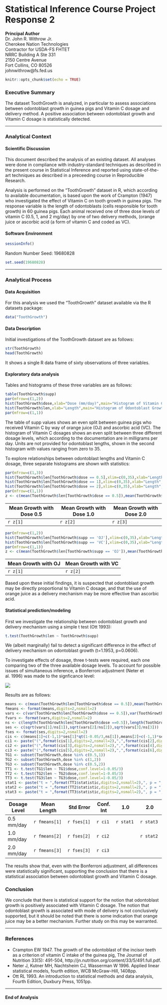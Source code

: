 Statistical Inference Course Project Response 2
================================

**Principal Author**  
Dr. John R. Withrow Jr.  
Cherokee Nation Technologies  
Contractor for USDA-FS FHTET  
NRRC Building A Ste 331  
2150 Centre Avenue  
Fort Collins, CO 80526  
johnwithrow@fs.fed.us  

```r
knitr::opts_chunk$set(echo = TRUE)
```

### Executive Summary
The dataset ToothGrowth is analyzed, in particular to assess associations between odontoblast growth in guinea pigs and Vitamin C dosage and delivery method.  A positive association between odontoblast growth and Vitamin C dosage is statistically detected.

***

### Analytical Context
#### Scientific Discussion
This document described the analysis of an existing dataset.  All analyses were done in compliance with industry-standard techniques as described in the present course in Statistical Inference and reported using state-of-the-art techniques as described in a preceeding course in Reproducible Research.

Analysis is performed on the "ToothGrowth" dataset in R, which according to available documentation, is based upon the work of Crampton (1947) who investigated the effect of Vitamin C on tooth growth in guinea pigs.  The response variable is the length of odontoblasts (cells responsible for tooth growth) in 60 guinea pigs. Each animal received one of three dose levels of vitamin C (0.5, 1, and 2 mg/day) by one of two delivery methods, (orange juice or ascorbic acid (a form of vitamin C and coded as VC).

#### Software Environment 
```r
sessionInfo()
```
Random Number Seed: 19680828
```r
set.seed(19680828)
```

***

### Analytical Process
#### Data Acquisition

For this analysis we used the "ToothGrowth" dataset available via the R datasets package:

```r
data("ToothGrowth")
```

#### Data Description

Initial investigations of the ToothGrowth dataset are as follows:

```r
str(ToothGrowth)
head(ToothGrowth)
```

It shows a single R data frame of sixty observations of three variables.  

#### Exploratory data analysis

Tables and histograms of these three variables are as follows:

```r
table(ToothGrowth$supp)
par(mfrow=c(1,2))
hist(ToothGrowth$dose,xlab="Dose (mm/day)",main="Histogram of Vitamin C Dosage",col="blue")
hist(ToothGrowth$len,xlab="Length",main="Histogram of Odontoblast Growth",col="blue")
par(mfrow=c(1,1))
```

The table of supp values shows an even split between guinea pigs who received Vitamin C by way of orange juice (OJ) and ascorbic acid (VC).  The histogram of Vitamin C dosages shows an even split between three different dosage levels, which according to the documentation are in milligrams per day.  Units are not provided for odontoblast lengths, shown in the second histogram with values ranging from zero to 35.

To explore relationships between odontoblast lengths and Vitamin C dosage, three separate histograms are shown with statistics:

```r
par(mfrow=c(1,3))
hist(ToothGrowth$len[ToothGrowth$dose == 0.5],xlim=c(0,35),xlab="Length",main="Dosage of 0.5mm/day",col="blue")
hist(ToothGrowth$len[ToothGrowth$dose == 1],xlim=c(0,35),xlab="Length",main="Dosage of 1.0mm/day",col="blue")
hist(ToothGrowth$len[ToothGrowth$dose == 2],xlim=c(0,35),xlab="Length",main="Dosage of 2.0mm/day",col="blue")
par(mfrow=c(1,1))
z <- c(mean(ToothGrowth$len[ToothGrowth$dose == 0.5]),mean(ToothGrowth$len[ToothGrowth$dose == 1]),mean(ToothGrowth$len[ToothGrowth$dose == 2]))
```

| Mean Growth with Dose 0.5 | Mean Growth with Dose 1.0 | Mean Growth with Dose 2.0 |
|---------------------------|---------------------------|---------------------------|
| `r z[1]`                  | `r z[2]`                  | `r z[3]`                  |

```r
par(mfrow=c(1,2))
hist(ToothGrowth$len[ToothGrowth$supp == 'OJ'],xlim=c(0,35),xlab="Length",main="Method of Orange Juice",col="blue")
hist(ToothGrowth$len[ToothGrowth$supp == 'VC'],xlim=c(0,35),xlab="Length",main="Method of Ascorbic Acid",col="blue")
par(mfrow=c(1,1))
z <- c(mean(ToothGrowth$len[ToothGrowth$supp == 'OJ']),mean(ToothGrowth$len[ToothGrowth$supp == 'VC']))
```

| Mean Growth with OJ | Mean Growth with VC |
|---------------------|---------------------|
| `r z[1]`            | `r z[2]`            |

Based upon these initial findings, it is suspected that odontoblast growth may be directly proportional to Vitamin C dosage, and that the use of orange juice as a delivery mechanism may be more effective than ascorbic acid.

#### Statistical prediction/modeling

First we investigate the relationship between odontoblast growth and delivery mechanism using a simple t test (Ott 1993):
```r
t.test(ToothGrowth$len ~ ToothGrowth$supp)
```

We (albeit marginally) fail to detect a significant difference in the effect of delivery mechanism on odontoblast growth (t=1.1953, p=0.0606).  

To investigate effects of dosage, three t-tests were required, each one comparing two of the three available dosage levels.  To account for possible issues of simultaneous inference, a Bonferroni adjustment (Neter et al. 1996) was made to the signficance level:

![](equations/eq1.png)

Results are as follows:

```r
means <- c(mean(ToothGrowth$len[ToothGrowth$dose == 0.5]),mean(ToothGrowth$len[ToothGrowth$dose == 1.0]),mean(ToothGrowth$len[ToothGrowth$dose == 2.0]))
fmeans <- format(means,digits=2,nsmall=2)
vars <- c(var(ToothGrowth$len[ToothGrowth$dose == 0.5]),var(ToothGrowth$len[ToothGrowth$dose == 1.0]),var(ToothGrowth$len[ToothGrowth$dose == 2.0]))
fvars <- format(vars,digits=2,nsmall=2)
ns <- c(length(ToothGrowth$len[ToothGrowth$dose ==0.5]),length(ToothGrowth$len[ToothGrowth$dose ==1.0]),length(ToothGrowth$len[ToothGrowth$dose ==2.0]))
ses <- c(sqrt(vars[1]/ns[1]),sqrt(vars[2]/ns[2]),sqrt(vars[3]/ns[3]))
fses <- format(ses,digits=2,nsmall=2)
cis <- c(means[1]+c(-1,1)*ses[1]*qt(1-0.05/3,ns[1]),means[2]+c(-1,1)*ses[2]*qt(1-0.05/3,ns[2]),means[3]+c(-1,1)*ses[3]*qt(1-0.05/3,ns[3]))
ci1 <- paste("(",format(cis[1],digits=2,nsmall=2),",",format(cis[2],digits=2,nsmall=2),")")
ci2 <- paste("(",format(cis[3],digits=2,nsmall=2),",",format(cis[4],digits=2,nsmall=2),")")
ci3 <- paste("(",format(cis[5],digits=2,nsmall=2),",",format(cis[6],digits=2,nsmall=2),")")
TG1 <- subset(ToothGrowth,dose %in% c(0.5,1))
TG2 <- subset(ToothGrowth,dose %in% c(1,2))
TG3 <- subset(ToothGrowth,dose %in% c(0.5,2))
TT1 <- t.test(TG1$len ~ TG1$dose,conf.level=1-0.05/3)
TT2 <- t.test(TG2$len ~ TG2$dose,conf.level=1-0.05/3)
TT3 <- t.test(TG3$len ~ TG3$dose,conf.level=1-0.05/3)
stat1 <- paste("t = ",format(TT1$statistic,digits=2,nsmall=2),", p = ",format(TT1$p.value,digits=2,nsmall=2))
stat2 <- paste("t = ",format(TT2$statistic,digits=2,nsmall=2),", p = ",format(TT2$p.value,digits=2,nsmall=2))
stat3 <- paste("t = ",format(TT3$statistic,digits=2,nsmall=2),", p = ",format(TT3$p.value,digits=2,nsmall=2))
```

|Dosage Level|Mean Length    |Std Error    |Conf. Int|1.0        |2.0        |
|------------|---------------|-------------|---------|-----------|-----------|
| 0.5 mm/day | `r fmeans[1]` | `r fses[1]` | `r ci1` | `r stat1` | `r stat3` |
| 1.0 mm/day | `r fmeans[2]` | `r fses[2]` | `r ci2` |           | `r stat2` |
| 2.0 mm/day | `r fmeans[3]` | `r fses[3]` | `r ci3` |           |           |

The results show that, even with the Bonferroni adjustment, all differences were statistically significant, supporting the conclusion that there is a statistical association between odontoblast growth and Vitamin C dosage. 

### Conclusion
We conclude that there is statistical support for the notion that odontoblast growth is positively associated with Vitamin C dosage.  The notion that odontoblast growth is associated with mode of delivery is not conclusively supported, but it should be noted that there is some indication that orange juice may be a better mechanism.  Further study on this may be warranted.

***

### References
- Crampton EW 1947. The growth of the odontoblast of the incisor teeth as a criterion of vitamin C intake of the guinea pig, The Journal of Nutrition 33(5): 491-504, http://jn.nutrition.org/content/33/5/491.full.pdf.  
- Neter J, Kutner MH, Nachtsheim CJ, Wasserman W 1996. Applied linear statistical models, fourth edition, WCB McGraw-Hill, 1408pp.  
- Ott RL 1993. An introduction to statistical methods and data analysis, Fourth Edition, Duxbury Press, 1051pp.  

***

#### End of Analysis
